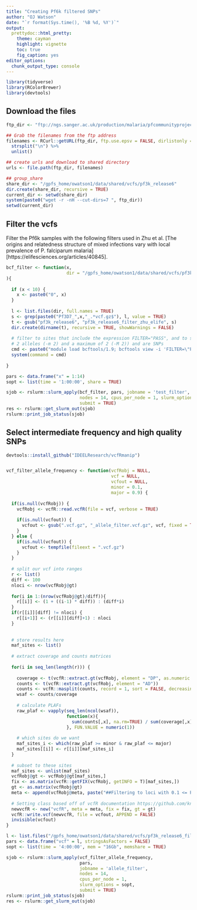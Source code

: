 ```yaml
---
title: "Creating Pf6k filtered SNPs"
author: "OJ Watson"
date: "`r format(Sys.time(), '%B %d, %Y')`"
output:
  prettydoc::html_pretty:
    theme: cayman
    highlight: vignette
    toc: true
    fig_caption: yes
editor_options: 
  chunk_output_type: console
---
```


```r
library(tidyverse)
library(RColorBrewer)
library(devtools)

```

## Download the files

```r
ftp_dir <- "ftp://ngs.sanger.ac.uk/production/malaria/pfcommunityproject/Pf6/Pf_6_vcf"

## Grab the filenames from the ftp address
filenames <- RCurl::getURL(ftp_dir, ftp.use.epsv = FALSE, dirlistonly = TRUE) %>%
  strsplit("\n") %>%
  unlist()

## create urls and download to shared directory
urls <- file.path(ftp_dir, filenames)

## group_share
share_dir <- "/gpfs_home/owatson1/data/shared/vcfs/pf3k_release6"
dir.create(share_dir, recursive = TRUE)
current_dir <- setwd(share_dir)
system(paste0("wget -r -nH --cut-dirs=7 ", ftp_dir))
setwd(current_dir)
```
## Filter the vcfs

Filter the Pf6k samples with the following filters used in Zhu et al. [The origins and relatedness structure of mixed infections vary with local prevalence of P. falciparum malaria
][https://elifesciences.org/articles/40845]. 

```r

bcf_filter <- function(x, 
                       dir = "/gpfs_home/owatson1/data/shared/vcfs/pf3k_release6"
){
  
  if (x < 10) {
    x <- paste0("0", x)
  }
  
  l <- list.files(dir, full.names = TRUE)
  s <- grep(paste0("Pf3D7_",x,"_.*vcf.gz$"), l, value = TRUE)
  t <- gsub("pf3k_release6", "pf3k_release6_filter_zhu_elife", s)
  dir.create(dirname(t), recursive = TRUE, showWarnings = FALSE)
  
  # filter to sites that include the expression FILTER="PASS", and to sites that are biallelic (at least
  # 2 alleles (-m 2) and a maximum of 2 (-M 2)) and are SNPs
  cmd <- paste0("module load bcftools/1.9; bcftools view -i 'FILTER=\"PASS\"' -m 2 -M 2 -v snps -O z \"",s, "\" > \"", t, "\"")
  system(command = cmd)
  
}

pars <- data.frame("x" = 1:14)
sopt <- list(time = '1:00:00', share = TRUE)

sjob <- rslurm::slurm_apply(bcf_filter, pars, jobname = 'test_filter',
                            nodes = 14, cpus_per_node = 1, slurm_options = sopt,
                            submit = TRUE)
res <- rslurm::get_slurm_out(sjob)
rslurm::print_job_status(sjob)

```

## Select intermediate frequency and high quality SNPs

```r
devtools::install_github("IDEELResearch/vcfRmanip")


vcf_filter_allele_frequency <- function(vcfRobj = NULL, 
                                        vcf = NULL, 
                                        vcfout = NULL, 
                                        minor = 0.1, 
                                        major = 0.9) {
  
  if(is.null(vcfRobj)) {
    vcfRobj <- vcfR::read.vcfR(file = vcf, verbose = TRUE)
    
    if(is.null(vcfout)) {
      vcfout <- gsub(".vcf.gz", "_allele_filter.vcf.gz", vcf, fixed = TRUE)
    }
  } else {
    if(is.null(vcfout)) {
      vcfout <- tempfile(fileext = ".vcf.gz")
    }
  }
  
  # split our vcf into ranges
  r <- list()
  diff <- 100
  nloci <- nrow(vcfRobj@gt)
  
  for(i in 1:(nrow(vcfRobj@gt)/diff)){
    r[[i]] <- (1 + ((i-1) * diff)) : (diff*i)
  }
  if(r[[i]][diff] != nloci) {
    r[[i+1]] <- (r[[i]][diff]+1) : nloci
  }
  
  
  # store results here
  maf_sites <- list()
  
  # extract coverage and counts matrices
  
  for(i in seq_len(length(r))) {
    
    coverage <- t(vcfR::extract.gt(vcfRobj, element = "DP", as.numeric = T, mask = r[[i]]))
    counts <- t(vcfR::extract.gt(vcfRobj, element = "AD"))
    counts <- vcfR::masplit(counts, record = 1, sort = FALSE, decreasing = FALSE)
    wsaf <- counts/coverage
    
    # calculate PLAFs
    raw_plaf <- vapply(seq_len(ncol(wsaf)),
                       function(x){
                         sum(counts[,x], na.rm=TRUE) / sum(coverage[,x],na.rm=TRUE)
                       }, FUN.VALUE = numeric(1))
    
    # which sites do we want
    maf_sites_i <- which(raw_plaf >= minor & raw_plaf <= major)
    maf_sites[[i]] <- r[[i]][maf_sites_i]
  }
  
  # subset to these sites
  maf_sites <- unlist(maf_sites)
  vcfRobj@gt <- vcfRobj@gt[maf_sites,]
  fix <- as.matrix(vcfR::getFIX(vcfRobj, getINFO = T)[maf_sites,])
  gt <- as.matrix(vcfRobj@gt)
  meta <- append(vcfRobj@meta, paste("##Filtering to loci with 0.1 <= PLAF <= 0.9"))
  
  # Setting class based off of vcfR documentation https://github.com/knausb/vcfR/blob/master/R/AllClass.R
  newvcfR <- new("vcfR", meta = meta, fix = fix, gt = gt)
  vcfR::write.vcf(newvcfR, file = vcfout, APPEND = FALSE)
  invisible(vcfout)
}

l <- list.files("/gpfs_home/owatson1/data/shared/vcfs/pf3k_release6_filter_zhu_elife/", full.names = TRUE)
pars <- data.frame("vcf" = l, stringsAsFactors = FALSE)
sopt <- list(time = '4:00:00', mem = "16Gb", memshare = TRUE)

sjob <- rslurm::slurm_apply(vcf_filter_allele_frequency, 
                            pars, 
                            jobname = 'allele_filter',
                            nodes = 14, 
                            cpus_per_node = 1, 
                            slurm_options = sopt,
                            submit = TRUE)
rslurm::print_job_status(sjob)
res <- rslurm::get_slurm_out(sjob)

```


